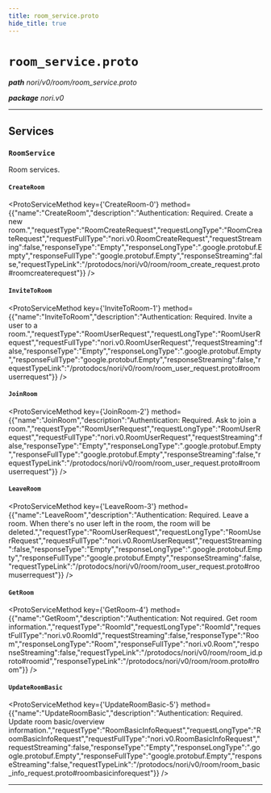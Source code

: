 ```yaml
---
title: room_service.proto
hide_title: true
---
```



# `room_service.proto`
_**path** nori/v0/room/room_service.proto_

_**package** nori.v0_



---

## Services


### `RoomService`

Room services.


#### `CreateRoom`
<ProtoServiceMethod key={'CreateRoom-0'} method={{"name":"CreateRoom","description":"Authentication: Required. Create a new room.","requestType":"RoomCreateRequest","requestLongType":"RoomCreateRequest","requestFullType":"nori.v0.RoomCreateRequest","requestStreaming":false,"responseType":"Empty","responseLongType":".google.protobuf.Empty","responseFullType":"google.protobuf.Empty","responseStreaming":false,"requestTypeLink":"/protodocs/nori/v0/room/room_create_request.proto#roomcreaterequest"}} />


#### `InviteToRoom`
<ProtoServiceMethod key={'InviteToRoom-1'} method={{"name":"InviteToRoom","description":"Authentication: Required. Invite a user to a room.","requestType":"RoomUserRequest","requestLongType":"RoomUserRequest","requestFullType":"nori.v0.RoomUserRequest","requestStreaming":false,"responseType":"Empty","responseLongType":".google.protobuf.Empty","responseFullType":"google.protobuf.Empty","responseStreaming":false,"requestTypeLink":"/protodocs/nori/v0/room/room_user_request.proto#roomuserrequest"}} />


#### `JoinRoom`
<ProtoServiceMethod key={'JoinRoom-2'} method={{"name":"JoinRoom","description":"Authentication: Required. Ask to join a room.","requestType":"RoomUserRequest","requestLongType":"RoomUserRequest","requestFullType":"nori.v0.RoomUserRequest","requestStreaming":false,"responseType":"Empty","responseLongType":".google.protobuf.Empty","responseFullType":"google.protobuf.Empty","responseStreaming":false,"requestTypeLink":"/protodocs/nori/v0/room/room_user_request.proto#roomuserrequest"}} />


#### `LeaveRoom`
<ProtoServiceMethod key={'LeaveRoom-3'} method={{"name":"LeaveRoom","description":"Authentication: Required. Leave a room. When there's no user left in the room, the room will be deleted.","requestType":"RoomUserRequest","requestLongType":"RoomUserRequest","requestFullType":"nori.v0.RoomUserRequest","requestStreaming":false,"responseType":"Empty","responseLongType":".google.protobuf.Empty","responseFullType":"google.protobuf.Empty","responseStreaming":false,"requestTypeLink":"/protodocs/nori/v0/room/room_user_request.proto#roomuserrequest"}} />


#### `GetRoom`
<ProtoServiceMethod key={'GetRoom-4'} method={{"name":"GetRoom","description":"Authentication: Not required. Get room information.","requestType":"RoomId","requestLongType":"RoomId","requestFullType":"nori.v0.RoomId","requestStreaming":false,"responseType":"Room","responseLongType":"Room","responseFullType":"nori.v0.Room","responseStreaming":false,"requestTypeLink":"/protodocs/nori/v0/room/room_id.proto#roomid","responseTypeLink":"/protodocs/nori/v0/room/room.proto#room"}} />


#### `UpdateRoomBasic`
<ProtoServiceMethod key={'UpdateRoomBasic-5'} method={{"name":"UpdateRoomBasic","description":"Authentication: Required. Update room basic/overview information.","requestType":"RoomBasicInfoRequest","requestLongType":"RoomBasicInfoRequest","requestFullType":"nori.v0.RoomBasicInfoRequest","requestStreaming":false,"responseType":"Empty","responseLongType":".google.protobuf.Empty","responseFullType":"google.protobuf.Empty","responseStreaming":false,"requestTypeLink":"/protodocs/nori/v0/room/room_basic_info_request.proto#roombasicinforequest"}} />


---


  